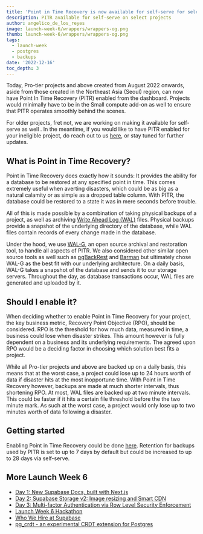 ```yaml
---
title: 'Point in Time Recovery is now available for self-serve for select Pro projects'
description: PITR available for self-serve on select projects
author: angelico_de_los_reyes
image: launch-week-6/wrappers/wrappers-og.png
thumb: launch-week-6/wrappers/wrappers-og.png
tags:
  - launch-week
  - postgres
  - backups
date: '2022-12-16'
toc_depth: 3
---
```


Today, Pro-tier projects and above created from August 2022 onwards, aside from those created in the Northeast Asia (Seoul) region, can now have Point In Time Recovery (PITR) enabled from the dashboard. Projects would minimally have to be in the Small compute add-on as well to ensure that PITR operates smoothly behind the scenes.

For older projects, fret not, we are working on making it available for self-serve as well . In the meantime, if you would like to have PITR enabled for your ineligible project, do reach out to us [here](<[https://app.supabase.com/support/new](https://app.supabase.com/support/new)>), or stay tuned for further updates.

## What is Point in Time Recovery?

Point in Time Recovery does exactly how it sounds: It provides the ability for a database to be restored at any specified point in time. This comes extremely useful when averting disasters, which could be as big as a natural calamity or as simple as a dropped table column. With PITR, the database could be restored to a state it was in mere seconds before trouble.

All of this is made possible by a combination of taking physical backups of a project, as well as archiving [Write Ahead Log (WAL)](https://www.postgresql.org/docs/current/wal-intro.html) files. Physical backups provide a snapshot of the underlying directory of the database, while WAL files contain records of every change made in the database.

Under the hood, we use [WAL-G](https://github.com/wal-g/wal-g), an open source archival and restoration tool, to handle all aspects of PITR. We also considered other similar open source tools as well such as [pgBackRest](https://pgbackrest.org/) and [Barman](https://pgbarman.org/) but ultimately chose WAL-G as the best fit with our underlying architecture. On a daily basis, WAL-G takes a snapshot of the database and sends it to our storage servers. Throughout the day, as database transactions occur, WAL files are generated and uploaded by it.

## Should I enable it?

When deciding whether to enable Point in Time Recovery for your project, the key business metric, Recovery Point Objective (RPO), should be considered. RPO is the threshold for how much data, measured in time, a business could lose when disaster strikes. This amount however is fully dependent on a business and its underlying requirements. The agreed upon RPO would be a deciding factor in choosing which solution best fits a project.

While all Pro-tier projects and above are backed up on a daily basis, this means that at the worst case, a project could lose up to 24 hours worth of data if disaster hits at the most inopportune time. With Point in Time Recovery however, backups are made at much shorter intervals, thus shortening RPO. At most, WAL files are backed up at two minute intervals. This could be faster if it hits a certain file threshold before the the two minute mark. As such at the worst case, a project would only lose up to two minutes worth of data following a disaster.

## Getting started

Enabling Point in Time Recovery could be done [here](<[https://app.supabase.com/project/_/settings/billing/update/pro](https://app.supabase.com/project/_/settings/billing/update/pro)>). Retention for backups used by PITR is set to up to 7 days by default but could be increased to up to 28 days via self-serve.

## More Launch Week 6

- [Day 1: New Supabase Docs, built with Next.js](https://supabase.com/blog/new-supabase-docs-built-with-nextjs)
- [Day 2: Supabase Storage v2: Image resizing and Smart CDN](https://supabase.com/blog/storage-image-resizing-smart-cdn)
- [Day 3: Multi-factor Authentication via Row Level Security Enforcement](https://supabase.com/blog/mfa-auth-via-rls)
- [Launch Week 6 Hackathon](https://supabase.com/blog/launch-week-6-hackathon)
- [Who We Hire at Supabase](https://supabase.com/blog/who-we-hire)
- [pg_crdt - an experimental CRDT extension for Postgres](https://supabase.com/blog/postgres-crdt)
